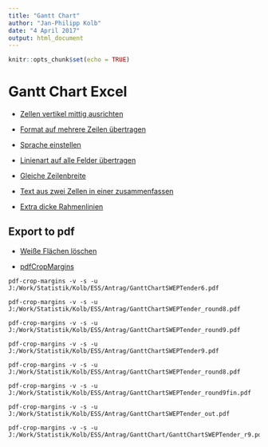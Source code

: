 ```yaml
---
title: "Gantt Chart"
author: "Jan-Philipp Kolb"
date: "4 April 2017"
output: html_document
---
```


```r
knitr::opts_chunk$set(echo = TRUE)
```

# Gantt Chart Excel

- [Zellen vertikel mittig ausrichten](http://www.grundlagen-computer.de/software/vertikale-horizontale-ausrichtung-zellen-verbinden)

- [Format auf mehrere Zeilen übertragen](https://www.controllingportal.de/Fachinfo/Excel-Tipps/Formate-schnell-mehrfach-uebertragen.html)

- [Sprache einstellen](http://praxistipps.chip.de/excel-sprache-aendern-so-gehts_49010)

- [Linienart auf alle Felder übertragen](http://www.excel-helfer.de/excel-2010-rahmen-um-zellen-und-bereiche.html)


- [Gleiche Zeilenbreite](https://www.experto.de/office/excel-2002-bis-2010-allen-zeilen-die-gleiche-zeilenhoehe-zuweisen.html)

- [Text aus zwei Zellen in einer zusammenfassen](https://support.office.com/de-de/article/Kombinieren-von-Texten-aus-mehreren-Zellen-in-einer-Zelle-81ba0946-ce78-42ed-b3c3-21340eb164a6)

- [Extra dicke Rahmenlinien](https://support.office.com/de-de/article/%C3%84ndern-der-Farbe-Art-oder-St%C3%A4rke-einer-Linie-f96364db-4e03-4d0d-9243-e19084e49253)

## Export to pdf

- [Weiße Flächen löschen](http://stackoverflow.com/questions/39758873/pdfrw-how-to-trim-white-space-around-the-page)



- [pdfCropMargins](https://pypi.python.org/pypi/pdfCropMargins)

```
pdf-crop-margins -v -s -u J:/Work/Statistik/Kolb/ESS/Antrag/GanttChartSWEPTender6.pdf
```


```
pdf-crop-margins -v -s -u J:/Work/Statistik/Kolb/ESS/Antrag/GanttChartSWEPTender_round8.pdf
```

```
pdf-crop-margins -v -s -u J:/Work/Statistik/Kolb/ESS/Antrag/GanttChartSWEPTender_round9.pdf
```

```
pdf-crop-margins -v -s -u J:/Work/Statistik/Kolb/ESS/Antrag/GanttChartSWEPTender9.pdf
```


```
pdf-crop-margins -v -s -u J:/Work/Statistik/Kolb/ESS/Antrag/GanttChartSWEPTender_round8.pdf
```



```
pdf-crop-margins -v -s -u J:/Work/Statistik/Kolb/ESS/Antrag/GanttChartSWEPTender_round9fin.pdf
```


```
pdf-crop-margins -v -s -u J:/Work/Statistik/Kolb/ESS/Antrag/GanttChartSWEPTender_out.pdf
```

```
pdf-crop-margins -v -s -u J:/Work/Statistik/Kolb/ESS/Antrag/GanttChart/GanttChartSWEPTender_r9.pdf
```



